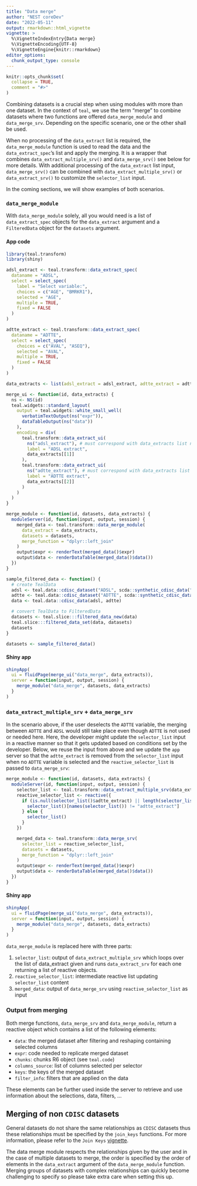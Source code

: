 ```yaml
---
title: "Data merge"
author: "NEST coreDev"
date: "2022-05-11"
output: rmarkdown::html_vignette
vignette: >
  %\VignetteIndexEntry{Data merge}
  %\VignetteEncoding{UTF-8}
  %\VignetteEngine{knitr::rmarkdown}
editor_options:
  chunk_output_type: console
---
```


```r
knitr::opts_chunk$set(
  collapse = TRUE,
  comment = "#>"
)
```

Combining datasets is a crucial step when using modules with more than one dataset. In the context of `teal`, we use 
the term "merge" to combine datasets where two functions are offered `data_merge_module` and `data_merge_srv`. Depending on the specific scenario, one or the other shall be used. 

When no processing of the `data_extract` list is required, the `data_merge_module` function is used to read the data and the `data_extract_spec`'s list and apply the merging. It is a wrapper that combines `data_extract_multiple_srv()` and `data_merge_srv()` see below for more details.
With additional processing of the `data_extract` list input, `data_merge_srv()` can be combined with `data_extract_multiple_srv()` or `data_extract_srv()` to customize the `selector_list` input. 

In the coming sections, we will show examples of both scenarios.

### `data_merge_module`

With `data_merge_module` solely, all you would need is a list of `data_extract_spec` objects for the `data_extract` argument and a `FilteredData` object for the `datasets` argument.

#### App code

```r
library(teal.transform)
library(shiny)

adsl_extract <- teal.transform::data_extract_spec(
  dataname = "ADSL",
  select = select_spec(
    label = "Select variable:",
    choices = c("AGE", "BMRKR1"),
    selected = "AGE",
    multiple = TRUE,
    fixed = FALSE
  )
)

adtte_extract <- teal.transform::data_extract_spec(
  dataname = "ADTTE",
  select = select_spec(
    choices = c("AVAL", "ASEQ"),
    selected = "AVAL",
    multiple = TRUE,
    fixed = FALSE
  )
)

data_extracts <- list(adsl_extract = adsl_extract, adtte_extract = adtte_extract)

merge_ui <- function(id, data_extracts) {
  ns <- NS(id)
  teal.widgets::standard_layout(
    output = teal.widgets::white_small_well(
      verbatimTextOutput(ns("expr")),
      dataTableOutput(ns("data"))
    ),
    encoding = div(
      teal.transform::data_extract_ui(
        ns("adsl_extract"), # must correspond with data_extracts list names
        label = "ADSL extract",
        data_extracts[[1]]
      ),
      teal.transform::data_extract_ui(
        ns("adtte_extract"), # must correspond with data_extracts list names
        label = "ADTTE extract",
        data_extracts[[2]]
      )
    )
  )
}

merge_module <- function(id, datasets, data_extracts) {
  moduleServer(id, function(input, output, session) {
    merged_data <- teal.transform::data_merge_module(
      data_extract = data_extracts,
      datasets = datasets,
      merge_function = "dplyr::left_join"
    )
    output$expr <- renderText(merged_data()$expr)
    output$data <- renderDataTable(merged_data()$data())
  })
}

sample_filtered_data <- function() {
  # create TealData
  adsl <- teal.data::cdisc_dataset("ADSL", scda::synthetic_cdisc_data("latest")$adsl)
  adtte <- teal.data::cdisc_dataset("ADTTE", scda::synthetic_cdisc_data("latest")$adtte)
  data <- teal.data::cdisc_data(adsl, adtte)

  # convert TealData to FilteredData
  datasets <- teal.slice:::filtered_data_new(data)
  teal.slice:::filtered_data_set(data, datasets)
  datasets
}

datasets <- sample_filtered_data()
```

#### Shiny app

```r
shinyApp(
  ui = fluidPage(merge_ui("data_merge", data_extracts)),
  server = function(input, output, session) {
    merge_module("data_merge", datasets, data_extracts)
  }
)
```

### `data_extract_multiple_srv` + `data_merge_srv`

In the scenario above, if the user deselects the `ADTTE` variable, the merging between `ADTTE` and `ADSL` would still take place even though `ADTTE` is not used or needed here. Here, the developer might update the `selector_list` input in a reactive manner so that it gets updated based on conditions set by the developer. Below, we reuse the input from above and we update the `app` server so that the `adtte_extract` is removed from the `selector_list` input when no `ADTTE` variable is selected and the `reactive_selector_list` is passed to `data_merge_srv`:

```r
merge_module <- function(id, datasets, data_extracts) {
  moduleServer(id, function(input, output, session) {
    selector_list <- teal.transform::data_extract_multiple_srv(data_extracts, datasets)
    reactive_selector_list <- reactive({
      if (is.null(selector_list()$adtte_extract) || length(selector_list()$adtte_extract()$select) == 0) {
        selector_list()[names(selector_list()) != "adtte_extract"]
      } else {
        selector_list()
      }
    })

    merged_data <- teal.transform::data_merge_srv(
      selector_list = reactive_selector_list,
      datasets = datasets,
      merge_function = "dplyr::left_join"
    )
    output$expr <- renderText(merged_data()$expr)
    output$data <- renderDataTable(merged_data()$data())
  })
}
```

#### Shiny app

```r
shinyApp(
  ui = fluidPage(merge_ui("data_merge", data_extracts)),
  server = function(input, output, session) {
    merge_module("data_merge", datasets, data_extracts)
  }
)
```

`data_merge_module` is replaced here with three parts:

1) `selector_list`: output of `data_extract_multiple_srv` which loops over the list of data_extract given and runs `data_extract_srv` for each one returning a list of reactive objects.
2) `reactive_selector_list`: intermediate reactive list updating `selector_list` content
3) `merged_data`: output of `data_merge_srv` using `reactive_selector_list` as input

### Output from merging

Both merge functions, `data_merge_srv` and `data_merge_module`, return a reactive object which contains a list of the following elements:

-  `data`: the merged dataset after filtering and reshaping containing selected columns
-  `expr`: code needed to replicate merged dataset
-  `chunks`: chunks R6 object (see `teal.code`)
-  `columns_source`: list of columns selected per selector
-  `keys`: the keys of the merged dataset
-  `filter_info`: filters that are applied on the data

These elements can be further used inside the server to retrieve and use information about the selections, data, filters, ...

## Merging of non `CDISC` datasets

General datasets do not share the same relationships as `CDISC` datasets thus these relationships must be specified by the `join_keys` functions. For more information, please refer to the `Join Keys` [vignette](https://insightsengineering.github.io/teal/join-keys).

The data merge module respects the relationships given by the user and in the case of multiple datasets to merge, the order is specified by the order of elements in the `data_extract` argument of the `data_merge_module` function. Merging groups of datasets with complex relationships can quickly become challenging to specify so please take extra care when setting this up.
